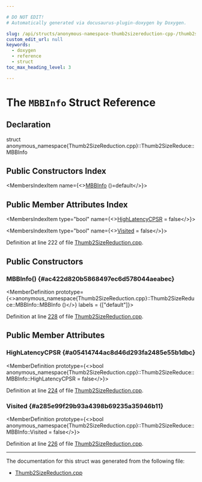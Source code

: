 ```yaml
---

# DO NOT EDIT!
# Automatically generated via docusaurus-plugin-doxygen by Doxygen.

slug: /api/structs/anonymous-namespace-thumb2sizereduction-cpp-/thumb2sizereduce/mbbinfo
custom_edit_url: null
keywords:
  - doxygen
  - reference
  - struct
toc_max_heading_level: 3

---
```





# The `MBBInfo` Struct Reference

<DoxygenPage pluginConfig={pluginConfig}>



## Declaration

<CodeBlock>struct anonymous_namespace{Thumb2SizeReduction.cpp}::Thumb2SizeReduce::MBBInfo</CodeBlock>

## Public Constructors Index

<MembersIndex>

<MembersIndexItem
  name={<><a href="#ac422d820b5868497ec6d578044aeabec">MBBInfo</a> ()=default</>}>
</MembersIndexItem>

</MembersIndex>

## Public Member Attributes Index

<MembersIndex>

<MembersIndexItem
  type="bool"
  name={<><a href="#a05414744ac8d46d293fa2485e55b1dbc">HighLatencyCPSR</a> = false</>}>
</MembersIndexItem>

<MembersIndexItem
  type="bool"
  name={<><a href="#a285e99f29b93a4398b69235a35946b11">Visited</a> = false</>}>
</MembersIndexItem>

</MembersIndex>


Definition at line 222 of file <a href="/docs/api/files/lib/lib/target/lib/target/arm/thumb2sizereduction-cpp">Thumb2SizeReduction.cpp</a>.

<SectionDefinition>

## Public Constructors

### MBBInfo() {#ac422d820b5868497ec6d578044aeabec}

<MemberDefinition
  prototype={<>anonymous&#95;namespace&#123;Thumb2SizeReduction.cpp&#125;::Thumb2SizeReduce::MBBInfo::MBBInfo ()</>}
  labels = {["default"]}>

Definition at line <a href="/docs/api/files/lib/lib/target/lib/target/arm/thumb2sizereduction-cpp/#l00228">228</a> of file <a href="/docs/api/files/lib/lib/target/lib/target/arm/thumb2sizereduction-cpp">Thumb2SizeReduction.cpp</a>.
</MemberDefinition>

</SectionDefinition>

<SectionDefinition>

## Public Member Attributes

### HighLatencyCPSR {#a05414744ac8d46d293fa2485e55b1dbc}

<MemberDefinition
  prototype={<>bool anonymous&#95;namespace&#123;Thumb2SizeReduction.cpp&#125;::Thumb2SizeReduce::MBBInfo::HighLatencyCPSR = false</>}>

Definition at line <a href="/docs/api/files/lib/lib/target/lib/target/arm/thumb2sizereduction-cpp/#l00224">224</a> of file <a href="/docs/api/files/lib/lib/target/lib/target/arm/thumb2sizereduction-cpp">Thumb2SizeReduction.cpp</a>.
</MemberDefinition>

### Visited {#a285e99f29b93a4398b69235a35946b11}

<MemberDefinition
  prototype={<>bool anonymous&#95;namespace&#123;Thumb2SizeReduction.cpp&#125;::Thumb2SizeReduce::MBBInfo::Visited = false</>}>

Definition at line <a href="/docs/api/files/lib/lib/target/lib/target/arm/thumb2sizereduction-cpp/#l00226">226</a> of file <a href="/docs/api/files/lib/lib/target/lib/target/arm/thumb2sizereduction-cpp">Thumb2SizeReduction.cpp</a>.
</MemberDefinition>

</SectionDefinition>

<hr/>

The documentation for this struct was generated from the following file:

<ul>
<li><a href="/docs/api/files/lib/lib/target/lib/target/arm/thumb2sizereduction-cpp">Thumb2SizeReduction.cpp</a></li>
</ul>

</DoxygenPage>
